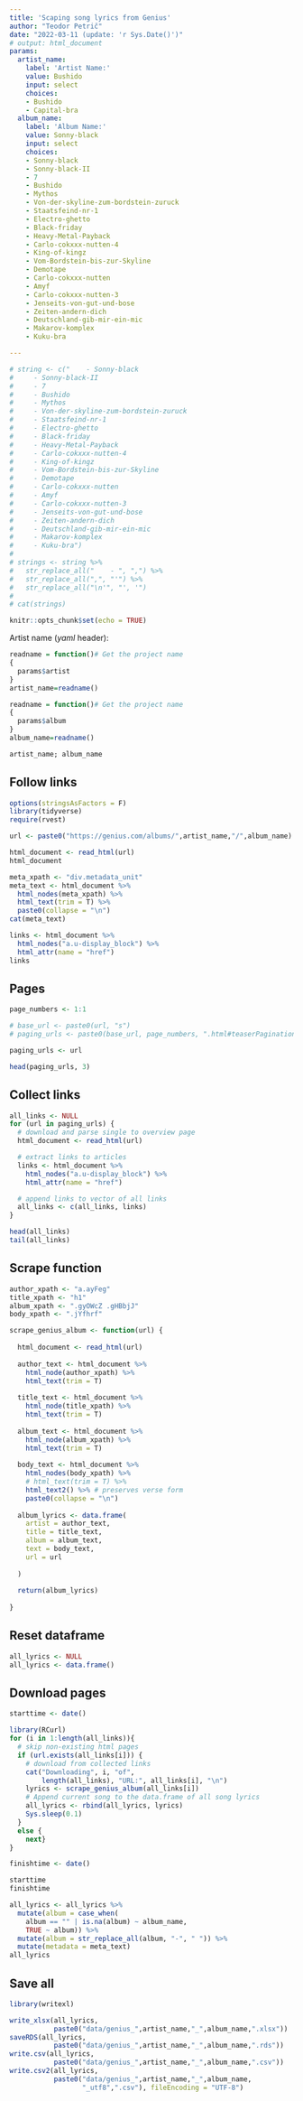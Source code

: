 ```yaml
---
title: 'Scaping song lyrics from Genius'
author: "Teodor Petrič"
date: "2022-03-11 (update: 'r Sys.Date()')"
# output: html_document
params:
  artist_name:
    label: 'Artist Name:'
    value: Bushido
    input: select
    choices:
    - Bushido
    - Capital-bra
  album_name:
    label: 'Album Name:'
    value: Sonny-black
    input: select
    choices:
    - Sonny-black
    - Sonny-black-II
    - 7
    - Bushido
    - Mythos
    - Von-der-skyline-zum-bordstein-zuruck
    - Staatsfeind-nr-1
    - Electro-ghetto
    - Black-friday
    - Heavy-Metal-Payback
    - Carlo-cokxxx-nutten-4
    - King-of-kingz
    - Vom-Bordstein-bis-zur-Skyline
    - Demotape
    - Carlo-cokxxx-nutten
    - Amyf
    - Carlo-cokxxx-nutten-3
    - Jenseits-von-gut-und-bose
    - Zeiten-andern-dich
    - Deutschland-gib-mir-ein-mic
    - Makarov-komplex
    - Kuku-bra

---
```


```r
# string <- c("    - Sonny-black
#     - Sonny-black-II
#     - 7
#     - Bushido
#     - Mythos
#     - Von-der-skyline-zum-bordstein-zuruck
#     - Staatsfeind-nr-1
#     - Electro-ghetto
#     - Black-friday
#     - Heavy-Metal-Payback
#     - Carlo-cokxxx-nutten-4
#     - King-of-kingz
#     - Vom-Bordstein-bis-zur-Skyline
#     - Demotape
#     - Carlo-cokxxx-nutten
#     - Amyf
#     - Carlo-cokxxx-nutten-3
#     - Jenseits-von-gut-und-bose
#     - Zeiten-andern-dich
#     - Deutschland-gib-mir-ein-mic
#     - Makarov-komplex
#     - Kuku-bra")
# 
# strings <- string %>% 
#   str_replace_all("    - ", ",") %>% 
#   str_replace_all(",", "'") %>% 
#   str_replace_all("\n'", "', '")
# 
# cat(strings)
```


```r
knitr::opts_chunk$set(echo = TRUE)
```

Artist name (*yaml* header):

```r
readname = function()# Get the project name
{
  params$artist
}
artist_name=readname()

readname = function()# Get the project name
{
  params$album
}
album_name=readname()

artist_name; album_name

```


## Follow links

```r
options(stringsAsFactors = F)
library(tidyverse)
require(rvest)
```


```r
url <- paste0("https://genius.com/albums/",artist_name,"/",album_name)

html_document <- read_html(url)
html_document
```


```r
meta_xpath <- "div.metadata_unit"
meta_text <- html_document %>%
  html_nodes(meta_xpath) %>%
  html_text(trim = T) %>%
  paste0(collapse = "\n")
cat(meta_text)

```


```r
links <- html_document %>%
  html_nodes("a.u-display_block") %>%
  html_attr(name = "href")
links

```


## Pages

```r
page_numbers <- 1:1

# base_url <- paste0(url, "s")
# paging_urls <- paste0(base_url, page_numbers, ".html#teaserPagination")

paging_urls <- url

head(paging_urls, 3)
```


## Collect links


```r
all_links <- NULL
for (url in paging_urls) {
  # download and parse single to overview page
  html_document <- read_html(url)

  # extract links to articles
  links <- html_document %>%
    html_nodes("a.u-display_block") %>%
    html_attr(name = "href")

  # append links to vector of all links
  all_links <- c(all_links, links)
}

head(all_links)
tail(all_links)

```


## Scrape function

```r
author_xpath <- "a.ayFeg"
title_xpath <- "h1"
album_xpath <- ".gyOWcZ .gHBbjJ"
body_xpath <- ".jYfhrf"

scrape_genius_album <- function(url) {
  
  html_document <- read_html(url)
  
  author_text <- html_document %>%
    html_node(author_xpath) %>%
    html_text(trim = T)
  
  title_text <- html_document %>%
    html_node(title_xpath) %>%
    html_text(trim = T)
  
  album_text <- html_document %>%
    html_node(album_xpath) %>%
    html_text(trim = T)
  
  body_text <- html_document %>%
    html_nodes(body_xpath) %>%
    # html_text(trim = T) %>%
    html_text2() %>% # preserves verse form
    paste0(collapse = "\n")
  
  album_lyrics <- data.frame(
    artist = author_text,
    title = title_text,
    album = album_text,
    text = body_text,
    url = url
    
  )
  
  return(album_lyrics)
  
}

```


## Reset dataframe

```r
all_lyrics <- NULL
all_lyrics <- data.frame()

```


## Download pages

```r
starttime <- date()

library(RCurl)
for (i in 1:length(all_links)){
  # skip non-existing html pages
  if (url.exists(all_links[i])) {
    # download from collected links
    cat("Downloading", i, "of", 
        length(all_links), "URL:", all_links[i], "\n")
    lyrics <- scrape_genius_album(all_links[i])
    # Append current song to the data.frame of all song lyrics
    all_lyrics <- rbind(all_lyrics, lyrics)
    Sys.sleep(0.1)
  } 
  else {
    next}
}

finishtime <- date()

starttime
finishtime
```

```r
all_lyrics <- all_lyrics %>% 
  mutate(album = case_when(
    album == "" | is.na(album) ~ album_name, 
    TRUE ~ album)) %>% 
  mutate(album = str_replace_all(album, "-", " ")) %>% 
  mutate(metadata = meta_text)
all_lyrics
```


## Save all

```r
library(writexl)

write_xlsx(all_lyrics, 
           paste0("data/genius_",artist_name,"_",album_name,".xlsx"))
saveRDS(all_lyrics, 
           paste0("data/genius_",artist_name,"_",album_name,".rds"))
write.csv(all_lyrics, 
           paste0("data/genius_",artist_name,"_",album_name,".csv"))
write.csv2(all_lyrics, 
           paste0("data/genius_",artist_name,"_",album_name,
                  "_utf8",".csv"), fileEncoding = "UTF-8")
```

